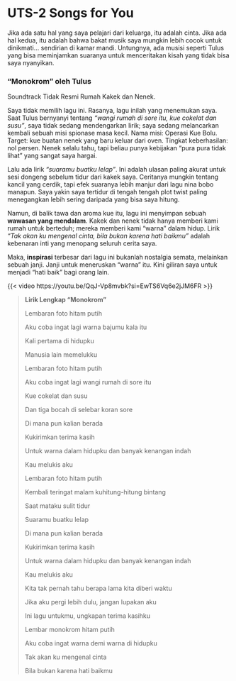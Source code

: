# UTS-2 Songs for You

Jika ada satu hal yang saya pelajari dari keluarga, itu adalah cinta. Jika ada hal kedua, itu adalah bahwa bakat musik saya mungkin lebih cocok untuk dinikmati... sendirian di kamar mandi. Untungnya, ada musisi seperti Tulus yang bisa meminjamkan suaranya untuk menceritakan kisah yang tidak bisa saya nyanyikan.

### "Monokrom" oleh Tulus

Soundtrack Tidak Resmi Rumah Kakek dan Nenek.

Saya tidak memilih lagu ini. Rasanya, lagu inilah yang menemukan saya. Saat Tulus bernyanyi tentang *"wangi rumah di sore itu, kue cokelat dan susu"*, saya tidak sedang mendengarkan lirik; saya sedang melancarkan kembali sebuah misi spionase masa kecil. Nama misi: Operasi Kue Bolu. Target: kue buatan nenek yang baru keluar dari oven. Tingkat keberhasilan: nol persen. Nenek selalu tahu, tapi beliau punya kebijakan "pura pura tidak lihat" yang sangat saya hargai.

Lalu ada lirik *"suaramu buatku lelap"*. Ini adalah ulasan paling akurat untuk sesi dongeng sebelum tidur dari kakek saya. Ceritanya mungkin tentang kancil yang cerdik, tapi efek suaranya lebih manjur dari lagu nina bobo manapun. Saya yakin saya tertidur di tengah tengah plot twist paling menegangkan lebih sering daripada yang bisa saya hitung.

Namun, di balik tawa dan aroma kue itu, lagu ini menyimpan sebuah **wawasan yang mendalam**. Kakek dan nenek tidak hanya memberi kami rumah untuk berteduh; mereka memberi kami "warna" dalam hidup. Lirik *"Tak akan ku mengenal cinta, bila bukan karena hati baikmu"* adalah kebenaran inti yang menopang seluruh cerita saya.

Maka, **inspirasi** terbesar dari lagu ini bukanlah nostalgia semata, melainkan sebuah janji. Janji untuk meneruskan "warna" itu. Kini giliran saya untuk menjadi "hati baik" bagi orang lain.

{{< video https://youtu.be/QqJ-Vp8mvbk?si=EwTS6Vq6e2jJM6FR >}}

> **Lirik Lengkap "Monokrom"**
>
> Lembaran foto hitam putih
>
> Aku coba ingat lagi warna bajumu kala itu
>
> Kali pertama di hidupku
>
> Manusia lain memelukku
>
> Lembaran foto hitam putih
>
> Aku coba ingat lagi wangi rumah di sore itu
>
> Kue cokelat dan susu
>
> Dan tiga bocah di selebar koran sore
>
> Di mana pun kalian berada
>
> Kukirimkan terima kasih
>
> Untuk warna dalam hidupku dan banyak kenangan indah
>
> Kau melukis aku
>
> Lembaran foto hitam putih
>
> Kembali teringat malam kuhitung-hitung bintang
>
> Saat mataku sulit tidur
>
> Suaramu buatku lelap
>
> Di mana pun kalian berada
>
> Kukirimkan terima kasih
>
> Untuk warna dalam hidupku dan banyak kenangan indah
>
> Kau melukis aku
>
> Kita tak pernah tahu berapa lama kita diberi waktu
>
> Jika aku pergi lebih dulu, jangan lupakan aku
>
> Ini lagu untukmu, ungkapan terima kasihku
>
> Lembar monokrom hitam putih
>
> Aku coba ingat warna demi warna di hidupku
>
> Tak akan ku mengenal cinta
>
> Bila bukan karena hati baikmu